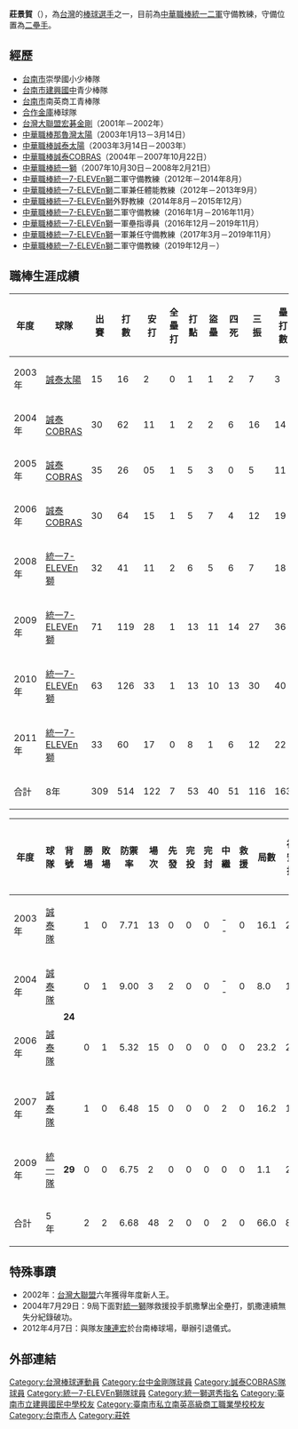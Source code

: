 {{BLP unsourced|time=2021-04-23T05:38:27+00:00}}
{{Infobox CPBL player|
|name=莊景賀|
|image=|
|width=300|
|position=二軍守備教練|
|team=統一7-ELEVEn獅|
|number=91|
|bats=右|
|throws=右|
|birthdate={{birth_date_and_age|1978|5|12|mf=y}}|
|birthplace={{TWN}}[[臺南市|臺南市]]|
|debutdate=台灣大聯盟
|debutyear=2001年
|debutteam=宏碁金剛
|statyear=2002年球季
|stat1label=打擊率
|stat1value=0.330
|stat2label=全壘打
|stat2value=3
|stat3label=打點
|stat3value=14
|stat4label=盜壘
|stat4value=9
|debut2league=中華職棒
|debut2date=3月16日
|debut2year=2003年
|debut2team=誠泰太陽
|stat2year=2011年球季
|stat21label=打擊率
|stat21value=0.237
|stat22label=全壘打
|stat22value=7
|stat23label=打點
|stat23value=53
|stat24label=盜壘
|stat24value=40
|teams=<nowiki></nowiki> 
'''TML'''
*[[宏碁金剛|宏碁金剛]]（2001年－2002年）
'''CPBL'''
*[[誠泰太陽|誠泰太陽]]（2003年）
*[[誠泰COBRAS|誠泰COBRAS]]（2004－2007年）
*[[統一獅|統一獅]]（2007年－2011年） 
'''教練時期'''
*[[統一7-ELEVEn獅|統一7-ELEVEn獅]]二軍守備教練（2012年－2014年8月）
*[[統一7-ELEVEn獅|統一7-ELEVEn獅]]二軍兼任體能教練（2012年－2013年9月）
*[[統一7-ELEVEn獅|統一7-ELEVEn獅]]外野教練（2014年8月－2015年12月）
*[[統一7-ELEVEn獅|統一7-ELEVEn獅]]二軍守備教練（2016年1月－2016年11月）
*[[統一7-ELEVEn獅|統一7-ELEVEn獅]]一軍壘指導員（2016年12月－2019年11月）
*[[統一7-ELEVEn獅|統一7-ELEVEn獅]]一軍兼任守備教練（2017年3月－2019年11月）
*[[統一7-ELEVEn獅|統一7-ELEVEn獅]]二軍守備教練（2019年12月－）
| awards=<nowiki></nowiki>
* 3次總冠軍（2008、2009、2011）
}}

'''莊景賀'''（{{bd|1978年|5月12日}}），為[[台灣|台灣]]的[[棒球|棒球]][[選手|選手]]之一，目前為[[中華職棒|中華職棒]][[統一二軍|統一二軍]]守備教練，守備位置為[[二壘手|二壘手]]。

== 經歷 ==
*[[台南市|台南市]]崇學國小少棒隊
*[[台南市|台南市]][[台南市立建興國民中學|建興國中]]青少棒隊
*[[台南市|台南市]]南英商工青棒隊
*[[合作金庫|合作金庫]]棒球隊
*[[台灣大聯盟|台灣大聯盟]][[宏碁金剛|宏碁金剛]]（2001年－2002年）
*[[中華職棒|中華職棒]][[那魯灣太陽|那魯灣太陽]]（2003年1月13－3月14日）
*[[中華職棒|中華職棒]][[誠泰太陽|誠泰太陽]]（2003年3月14日－2003年）
*[[中華職棒|中華職棒]][[誠泰COBRAS|誠泰COBRAS]]（2004年－2007年10月22日）
*[[中華職棒|中華職棒]][[統一獅|統一獅]]（2007年10月30日－2008年2月21日）
*[[中華職棒|中華職棒]][[統一7-ELEVEn獅|統一7-ELEVEn獅]]二軍守備教練（2012年－2014年8月）
*[[中華職棒|中華職棒]][[統一7-ELEVEn獅|統一7-ELEVEn獅]]二軍兼任體能教練（2012年－2013年9月）
*[[中華職棒|中華職棒]][[統一7-ELEVEn獅|統一7-ELEVEn獅]]外野教練（2014年8月－2015年12月）
*[[中華職棒|中華職棒]][[統一7-ELEVEn獅|統一7-ELEVEn獅]]二軍守備教練（2016年1月－2016年11月）
*[[中華職棒|中華職棒]][[統一7-ELEVEn獅|統一7-ELEVEn獅]]一軍壘指導員（2016年12月－2019年11月）
*[[中華職棒|中華職棒]][[統一7-ELEVEn獅|統一7-ELEVEn獅]]一軍兼任守備教練（2017年3月－2019年11月）
*[[中華職棒|中華職棒]][[統一7-ELEVEn獅|統一7-ELEVEn獅]]二軍守備教練（2019年12月－）

== 職棒生涯成績 ==

{| Border=1 WIDTH=800PX
|- align=middle
!年度!!球隊!!出賽!!打數!!安打!!全壘打!!打點!!盜壘!!四死!!三振!!壘打數!!雙殺打!!打擊率
|- align="center"
| 2003年 || [[誠泰太陽|誠泰太陽]] || 15 || 16 || 2 || 0 || 1 || 1 || 2 || 7 || 3 || 1 || 0.125
|- align="center"
| 2004年 || [[誠泰COBRAS|誠泰COBRAS]] || 30 || 62 || 11 || 1 || 2 || 2 || 6 || 16 || 14 || 1 || 0.177
|- align="center"
| 2005年 || [[誠泰COBRAS|誠泰COBRAS]] || 35 || 26 || 05 || 1 || 5 || 3 || 0 || 5 || 11 || 1 || 0.192
|- align="center"
| 2006年 || [[誠泰COBRAS|誠泰COBRAS]] || 30 || 64 || 15 || 1 || 5 || 7 || 4 || 12 || 19 || 0 || 0.234
|- align="center"
| 2008年 || [[統一7-ELEVEn獅|統一7-ELEVEn獅]] || 32 || 41 || 11 || 2 || 6 || 5 || 6 || 7 || 18 || 0 || 0.268
|- align="center"
| 2009年 || [[統一7-ELEVEn獅|統一7-ELEVEn獅]] || 71 || 119 || 28 || 1 || 13 || 11 || 14 || 27 || 36 || 2 || 0.235
|- align="center"
| 2010年 || [[統一7-ELEVEn獅|統一7-ELEVEn獅]] || 63 || 126 || 33 || 1 || 13 || 10 || 13 || 30 || 40 || 0 || 0.262
|- align="center"
| 2011年 || [[統一7-ELEVEn獅|統一7-ELEVEn獅]] || 33 || 60 || 17 || 0 || 8 || 1 || 6 || 12 || 22 || 1 || 0.283
|- align=center style="color:black; background-color:green" align=middle
!合計!!8年!!309 || 514 || 122 || 7 || 53 || 40 || 51 || 116 || 163 || 6 || 0.237
|}

{| Border=1 WIDTH=800PX
|- align=middle
!年度!!球隊!!背號!!勝場!!敗場!!防禦率!!場次!!先發!!完投!!完封!!中繼!!救援!!局數!!被安打!!被全壘打!!四壞!!奪三振!!WHIP
|- align="center"
|2003年||[[誠泰Cobras隊|誠泰隊]]||rowspan=4|'''24'''||1||0||7.71||13||0||0||0||--||0||16.1||25||2||8||13||2.02
|- align=middle
|2004年||[[誠泰Cobras隊|誠泰隊]]||0||1||9.00||3||2||0||0||--||0||8.0||10||0||6||4||2.00
|- align=middle
|2006年||[[誠泰Cobras隊|誠泰隊]]||0||1||5.32||15||0||0||0||0||0||23.2||27||3||8||14||1.48
|- align=middle
|2007年||[[誠泰Cobras隊|誠泰隊]]||1||0||6.48||15||0||0||0||2||0||16.2||19||1||6||5||1.50
|- align=middle
|2009年||[[統一隊|統一隊]]||'''29'''||0||0||6.75||2||0||0||0||0||0||1.1||2||0||1||0||2.25
|- align=center style="color:black; background-color:green" align=middle
!合計!!5年||||2||2||6.68||48||2||0||0||2||0||66.0||83||6||29||36||1.70
|}

== 特殊事蹟 ==

* 2002年：[[台灣大聯盟|台灣大聯盟]]六年獲得年度新人王。
* 2004年7月29日：9局下面對[[統一獅|統一獅]]隊救援投手凱撒擊出全壘打，凱撒連續無失分紀錄破功。
* 2012年4月7日：與隊友[[陳連宏|陳連宏]]於台南棒球場，舉辦引退儀式。

== 外部連結 ==
{{台灣棒球維基館}}
{{中華職棒球員資料|id=G003|name=莊景賀}}
{{統一7-ELEVEn獅隊球員名單}}
{{1996年第二屆亞洲青棒錦標賽中華青棒代表隊}}
{{1998年第十三屆泰國曼谷亞運中華成棒代表隊}}
{{統一7-ELEVEn獅2009年中華職棒總冠軍}}
{{統一7-ELEVEn獅2011年中華職棒總冠軍}}
{{DEFAULTSORT:Chuang Ching He}}
[[Category:台灣棒球運動員|Category:台灣棒球運動員]]
[[Category:台中金剛隊球員|Category:台中金剛隊球員]]
[[Category:誠泰COBRAS隊球員|Category:誠泰COBRAS隊球員]]
[[Category:統一7-ELEVEn獅隊球員|Category:統一7-ELEVEn獅隊球員]]
[[Category:統一獅選秀指名|Category:統一獅選秀指名]]
[[Category:臺南市立建興國民中學校友|Category:臺南市立建興國民中學校友]]
[[Category:臺南市私立南英高級商工職業學校校友|Category:臺南市私立南英高級商工職業學校校友]]
[[Category:台南市人|Category:台南市人]]
[[Category:莊姓|Category:莊姓]]